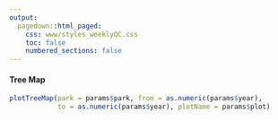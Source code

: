 ```yaml
---
output: 
  pagedown::html_paged:
    css: www/styles_weeklyQC.css
    toc: false
    numbered_sections: false
---
```


#### Tree Map 

```r
plotTreeMap(park = params$park, from = as.numeric(params$year), 
            to = as.numeric(params$year), plotName = params$plot)


```

